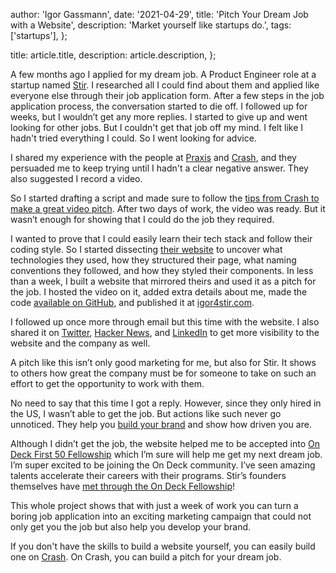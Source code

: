 
  author: 'Igor Gassmann',
  date: '2021-04-29',
  title: 'Pitch Your Dream Job with a Website',
  description: 'Market yourself like startups do.',
  tags: ['startups'],
};

  title: article.title,
  description: article.description,
};


A few months ago I applied for my dream job. A Product Engineer role at a startup named
[Stir](https://usestir.com/). I researched all I could find about them and applied like everyone
else through their job application form. After a few steps in the job application process, the
conversation started to die off. I followed up for weeks, but I wouldn’t get any more replies. I
started to give up and went looking for other jobs. But I couldn't get that job off my mind. I felt
like I hadn't tried everything I could. So I went looking for advice.

I shared my experience with the people at [Praxis](https://discoverpraxis.com/) and
[Crash](https://crash.co/), and they persuaded me to keep trying until I hadn't a clear negative
answer. They also suggested I record a video.

So I started drafting a script and made sure to follow the
[tips from Crash to make a great video pitch](https://crash.co/content/how-to-make-a-great-video-pitch/).
After two days of work, the video was ready. But it wasn’t enough for showing that I could do the
job they required.

I wanted to prove that I could easily learn their tech stack and follow their coding style. So I
started dissecting [their website](https://usestir.com/) to uncover what technologies they used, how
they structured their page, what naming conventions they followed, and how they styled their
components. In less than a week, I built a website that mirrored theirs and used it as a pitch for
the job. I hosted the video on it, added extra details about me, made the code
[available on GitHub](https://github.com/IGassmann/stir-pitch-website), and published it at
[igor4stir.com](https://igor4stir.com/).

I followed up once more through email but this time with the website. I also shared it on
[Twitter](https://twitter.com/i_gassmann/status/1384219211673739268),
[Hacker News](https://news.ycombinator.com/item?id=26867369), and
[LinkedIn](https://www.linkedin.com/posts/igassmann_igor-stir-activity-6789999753825443842-eEFI) to
get more visibility to the website and the company as well.

A pitch like this isn’t only good marketing for me, but also for Stir. It shows to others how great
the company must be for someone to take on such an effort to get the opportunity to work with them.

No need to say that this time I got a reply. However, since they only hired in the US, I wasn’t able
to get the job. But actions like such never go unnoticed. They help you
[build your brand](/articles/new-brand) and show how driven you are.

Although I didn’t get the job, the website helped me to be accepted into
[On Deck First 50 Fellowship](https://www.beondeck.com/first-50) which I’m sure will help me get my
next dream job. I’m super excited to be joining the On Deck community. I’ve seen amazing talents
accelerate their careers with their programs. Stir’s founders themselves have
[met through the On Deck Fellowship](https://www.beondeck.com/case-studies/stir)!

This whole project shows that with just a week of work you can turn a boring job application into an
exciting marketing campaign that could not only get you the job but also help you develop your
brand.

If you don't have the skills to build a website yourself, you can easily build one on
[Crash](https://crash.co/). On Crash, you can build a pitch for your dream job.
